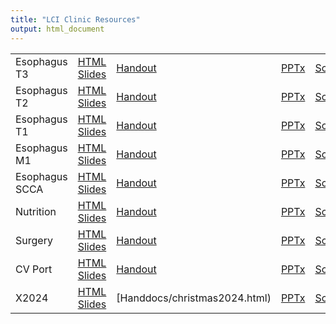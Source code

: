 ```yaml
---
title: "LCI Clinic Resources"
output: html_document
---
```


|  |  |  |  |  |
|---------------|---------------|---------------|---------------|---------------|
| Esophagus T3 | [HTML Slides](lci_esot3.htm) | [Handout](lci_esot3.html) | [PPTx](lci_esot3.pptx) | [Script](lci_esot3.docx) |
| Esophagus T2 | [HTML Slides](lci_esot2.htm) | [Handout](lci_esot2.html) | [PPTx](lci_esot2.pptx) | [Script](lci_esot2.docx) |
| Esophagus T1 | [HTML Slides](lci_esot1.htm) | [Handout](lci_esot1.html) | [PPTx](lci_esot1.pptx) | [Script](lci_esot1.docx) |
| Esophagus M1 | [HTML Slides](lci_esom1.htm) | [Handout](lci_esom1.html) | [PPTx](lci_esom1.pptx) | [Script](lci_esom1.docx) |
| Esophagus SCCA | [HTML Slides](lci_eso_scca.htm) | [Handout](lci_eso_scca.html) | [PPTx](lci_eso_scca.pptx) | [Script](lci_eso_scca.docx) |
| Nutrition | [HTML Slides](lci_nutrition.htm) | [Handout](lci_nutrition.html) | [PPTx](lci_nutrition.pptx) | [Script](lci_nutrition.docx) |
| Surgery | [HTML Slides](lci_surgery.htm) | [Handout](lci_surgery.html) | [PPTx](lci_surgery.pptx) | [Script](lci_surgery.docx) |
| CV Port | [HTML Slides](lci_cvport.htm) | [Handout](lci_cvport.html) | [PPTx](lci_cvport.pptx) | [Script](lci_cvport.docx) |
| X2024 | [HTML Slides](christmas2024.htm) | [Handdocs/christmas2024.html) | [PPTx](christmas2024.pptx) | [Script](christmas2024.docx) |
